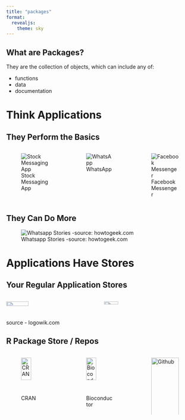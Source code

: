 ```yaml
---
title: "packages"
format: 
  revealjs:
    theme: sky
---
```


## What are Packages?
They are the collection of objects, which can include any of:

- functions
- data
- documentation

# Think Applications

## They Perform the Basics

::::{.columns}

:::{.column width="33%"}
![Stock Messaging App](https://images.unsplash.com/photo-1694878982018-561e965dd981?q=80&w=2670&auto=format&fit=crop&ixlib=rb-4.1.0&ixid=M3wxMjA3fDB8MHxwaG90by1wYWdlfHx8fGVufDB8fHx8fA%3D%3D)
:::

:::{.column width="33%"}
![WhatsApp](https://images.unsplash.com/photo-1587573578181-f3342274f4c7?q=80&w=2266&auto=format&fit=crop&ixlib=rb-4.1.0&ixid=M3wxMjA3fDB8MHxwaG90by1wYWdlfHx8fGVufDB8fHx8fA%3D%3D)
:::

:::{.column width="33%"}
![Facebook Messenger](https://images.unsplash.com/photo-1661269124571-63a0a342277d?q=80&w=2654&auto=format&fit=crop&ixlib=rb-4.1.0&ixid=M3wxMjA3fDB8MHxwaG90by1wYWdlfHx8fGVufDB8fHx8fA%3D%3D)
:::

::::

## They Can Do More
![Whatsapp Stories -source: howtogeek.com](https://static1.howtogeekimages.com/wordpress/wp-content/uploads/2024/11/group-of-people-taking-a-selfie-for-whatsapp-status-with-several-mention-icons-around.jpg)

# Applications Have Stores

## Your Regular Application Stores
::::{.columns}

:::{.column}
![](https://logowik.com/content/uploads/images/google-play-store4701.jpg){width="50%"}
:::

:::{.column}
![](https://encrypted-tbn0.gstatic.com/images?q=tbn:ANd9GcTMeeZRI88W5uEJORPP2DpTZTXs0ejSVj6bZg&s){width="40%"}
:::
::::
source - logowik.com

## R Package Store / Repos

:::: {.columns}

:::{.column width="33%"}
![CRAN](https://www.uib.no/sites/w3.uib.no/files/styles/content_main/public/media/cran_cna_logo.png?itok=FJm_rkXa&timestamp=1711096829){width="60%"}
:::

:::{.column width="33%"}
![Bioconductor](https://raw.githubusercontent.com/Bioconductor/BiocStickers/devel/Bioconductor/Bioconductor-serial.gif){width="60%"}
:::

:::{.column width="33%"}
![Github](https://logos-world.net/wp-content/uploads/2020/11/GitHub-Logo.png){width="100%"}
:::

::::